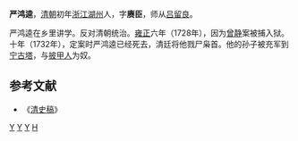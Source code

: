 '''严鸿逵'''，[[清朝|清朝]]初年[[浙江|浙江]][[湖州|湖州]]人，字'''赓臣'''，师从[[吕留良|吕留良]]。

严鸿逵在乡里讲学。反对清朝统治。[[雍正|雍正]]六年（1728年），因为[[曾静|曾静]]案被捕入狱。十年（1732年），定案时严鸿逵已经死去，清廷将他戮尸枭首。他的孙子被充军到[[宁古塔|宁古塔]]，与[[披甲人|披甲人]]为奴。

==参考文献==
*《[[清史稿|清史稿]]》

[[Category:清朝作家|Y]]
[[Category:清朝文字狱受难者|Y]]
[[Category:湖州人|Y]] 
[[Category:严姓|H]]